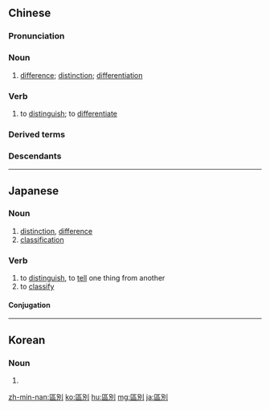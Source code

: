 {{also|区別|区别}}
==Chinese==
{{zh-forms|s=区别}}

===Pronunciation===
{{zh-pron
|m=qūbié
|ma=Zh-qubié.ogg
|c=keoi1 bit6
|mn=qz,tw,xm:khu-pia̍t/twvk,zz:khi-piat/twvt:khu-piat
|cat=n,v
}}

===Noun===
{{zh-noun}}

# [[difference]]; [[distinction]]; [[differentiation]]

===Verb===
{{zh-verb}}

# to [[distinguish]]; to [[differentiate]]

===Derived terms===
{{zh-der|區別開來|區別詞}}

===Descendants===
{{CJKV||s=区別|くべつ|구별|khu biệt}}

{{zh-cat|Elementary}}

----

==Japanese==
{{ja-kanjitab|く|べつ|yomi=o}}

===Noun===
{{ja-noun|くべつ|shin=区別}}

# [[distinction]], [[difference]]
# [[classification]]

===Verb===
{{ja-verb-suru|くべつ|shin=区別}}

# to [[distinguish]], to [[tell]] one thing from another
# to [[classify]]

====Conjugation====
{{ja-suru|くべつ}}

----

==Korean==
{{ko-hanjatab}}

===Noun===
{{ko-noun|hj|hangeul=구별}}

# {{hanja form of|구별|[[difference]]; [[distinction]]; [[differentiation]]}}

[[zh-min-nan:區別]]
[[ko:區別]]
[[hu:區別]]
[[mg:區別]]
[[ja:區別]]